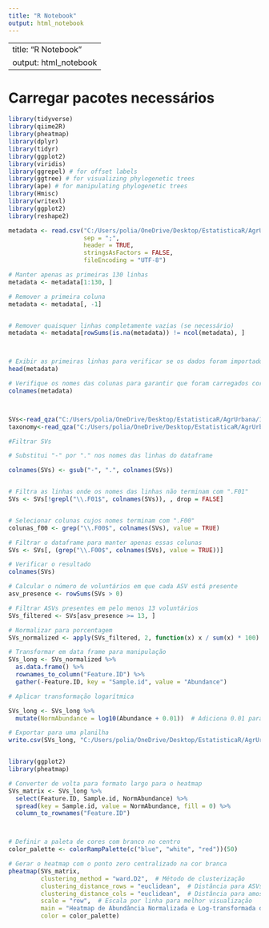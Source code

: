```yaml
---
title: "R Notebook"
output: html_notebook
---
```


---
title: "R Notebook"
output: html_notebook
---




# Carregar pacotes necessários
```r

library(tidyverse)
library(qiime2R)
library(pheatmap)
library(dplyr)
library(tidyr)
library(ggplot2)
library(viridis)
library(ggrepel) # for offset labels
library(ggtree) # for visualizing phylogenetic trees
library(ape) # for manipulating phylogenetic trees
library(Hmisc)
library(writexl)
library(ggplot2)
library(reshape2)

```


```r
metadata <- read.csv("C:/Users/polia/OneDrive/Desktop/EstatisticaR/AgrUrbana/16S_AgriUrbana/metadados_raw_V01_local_nascimento2.csv", 
                     sep = ";", 
                     header = TRUE, 
                     stringsAsFactors = FALSE, 
                     fileEncoding = "UTF-8")

# Manter apenas as primeiras 130 linhas
metadata <- metadata[1:130, ]

# Remover a primeira coluna
metadata <- metadata[, -1]


# Remover quaisquer linhas completamente vazias (se necessário)
metadata <- metadata[rowSums(is.na(metadata)) != ncol(metadata), ]



# Exibir as primeiras linhas para verificar se os dados foram importados corretamente
head(metadata)

# Verifique os nomes das colunas para garantir que foram carregados corretamente
colnames(metadata)



SVs<-read_qza("C:/Users/polia/OneDrive/Desktop/EstatisticaR/AgrUrbana/16S_AgriUrbana/table.qza")$data
taxonomy<-read_qza("C:/Users/polia/OneDrive/Desktop/EstatisticaR/AgrUrbana/16S_AgriUrbana/taxonomy_silva.qza")$data
```

```r
#Filtrar SVs

# Substitui "-" por "." nos nomes das linhas do dataframe

colnames(SVs) <- gsub("-", ".", colnames(SVs))


# Filtra as linhas onde os nomes das linhas não terminam com ".F01"
SVs <- SVs[!grepl("\\.F01$", colnames(SVs)), , drop = FALSE]


# Selecionar colunas cujos nomes terminam com ".F00"
colunas_f00 <- grep("\\.F00$", colnames(SVs), value = TRUE)

# Filtrar o dataframe para manter apenas essas colunas
SVs <- SVs[, (grep("\\.F00$", colnames(SVs), value = TRUE))]

# Verificar o resultado
colnames(SVs)

```

```r
# Calcular o número de voluntários em que cada ASV está presente
asv_presence <- rowSums(SVs > 0)

# Filtrar ASVs presentes em pelo menos 13 voluntários
SVs_filtered <- SVs[asv_presence >= 13, ]

```


```r


# Normalizar para porcentagem
SVs_normalized <- apply(SVs_filtered, 2, function(x) x / sum(x) * 100)  # Converte para porcentagem

```


```r
# Transformar em data frame para manipulação
SVs_long <- SVs_normalized %>%
  as.data.frame() %>%
  rownames_to_column("Feature.ID") %>%
  gather(-Feature.ID, key = "Sample.id", value = "Abundance")

```


```r
# Aplicar transformação logarítmica

SVs_long <- SVs_long %>%
  mutate(NormAbundance = log10(Abundance + 0.01))  # Adiciona 0.01 para evitar log(0)

# Exportar para uma planilha
write.csv(SVs_long, "C:/Users/polia/OneDrive/Desktop/EstatisticaR/AgrUrbana/16S_AgriUrbana/Planilhas_UrbanAgri/SVs_normalized_log_transformed.csv", row.names = FALSE)



```


```r
library(ggplot2)
library(pheatmap)

# Converter de volta para formato largo para o heatmap
SVs_matrix <- SVs_long %>%
  select(Feature.ID, Sample.id, NormAbundance) %>%
  spread(key = Sample.id, value = NormAbundance, fill = 0) %>%
  column_to_rownames("Feature.ID")



# Definir a paleta de cores com branco no centro
color_palette <- colorRampPalette(c("blue", "white", "red"))(50)

# Gerar o heatmap com o ponto zero centralizado na cor branca
pheatmap(SVs_matrix, 
         clustering_method = "ward.D2",  # Método de clusterização
         clustering_distance_rows = "euclidean",  # Distância para ASVs
         clustering_distance_cols = "euclidean",  # Distância para amostras
         scale = "row",  # Escala por linha para melhor visualização
         main = "Heatmap de Abundância Normalizada e Log-transformada das ASVs",
         color = color_palette)

```



